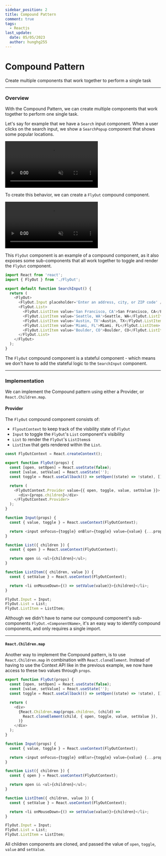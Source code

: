 ```yaml
---
sidebar_position: 2
title: Compound Pattern
comment: true
tags:
  - Reactjs
last_update:
  date: 05/05/2023
  author: hunghg255
---
```


# Compound Pattern

Create multiple components that work together to perform a single task

---

### Overview

With the Compound Pattern, we can create multiple components that work together to perform one single task.

Let's say for example that we have a `Search` input component. When a user clicks on the search input, we show a `SearchPopup` component that shows some popular locations.

<video
  src='https://res.cloudinary.com/hunghg255/video/upload/v1677959548/blog/compound_ma17je.mov'
  loop
  muted
  controls
  autoplay
/>

To create this behavior, we can create a `FlyOut` compound component.

<video
  src='https://res.cloudinary.com/hunghg255/video/upload/v1677959548/blog/compound2_tjldah.mov'
  loop
  muted
  controls
  autoplay
/>

This `FlyOut` component is an example of a compound component, as it also exposes some sub-components that all work together to toggle and render the `FlyOut` component.

```js
import React from 'react';
import { FlyOut } from './FlyOut';

export default function SearchInput() {
  return (
    <FlyOut>
      <FlyOut.Input placeholder='Enter an address, city, or ZIP code' />
      <FlyOut.List>
        <FlyOut.ListItem value='San Francisco, CA'>San Francisco, CA</FlyOut.ListItem>
        <FlyOut.ListItem value='Seattle, WA'>Seattle, WA</FlyOut.ListItem>
        <FlyOut.ListItem value='Austin, TX'>Austin, TX</FlyOut.ListItem>
        <FlyOut.ListItem value='Miami, FL'>Miami, FL</FlyOut.ListItem>
        <FlyOut.ListItem value='Boulder, CO'>Boulder, CO</FlyOut.ListItem>
      </FlyOut.List>
    </FlyOut>
  );
}
```

The `FlyOut` compound component is a stateful component - which means we don't have to add the stateful logic to the `SearchInput` component.

---

### Implementation

We can implement the Compound pattern using either a Provider, or `React.Children.map`.

#### Provider

The `FlyOut` compound component consists of:

- `FlyoutContext` to keep track of the visbility state of `FlyOut`
- `Input` to toggle the `FlyOut`'s `List` component's visibility
- `List` to render the `FlyOut`'s `ListItems`s
- `ListItem` that gets rendered within the `List`.

```js
const FlyOutContext = React.createContext();

export function FlyOut(props) {
  const [open, setOpen] = React.useState(false);
  const [value, setValue] = React.useState('');
  const toggle = React.useCallback(() => setOpen((state) => !state), []);

  return (
    <FlyOutContext.Provider value={{ open, toggle, value, setValue }}>
      <div>{props.children}</div>
    </FlyOutContext.Provider>
  );
}

function Input(props) {
  const { value, toggle } = React.useContext(FlyOutContext);

  return <input onFocus={toggle} onBlur={toggle} value={value} {...props} />;
}

function List({ children }) {
  const { open } = React.useContext(FlyOutContext);

  return open && <ul>{children}</ul>;
}

function ListItem({ children, value }) {
  const { setValue } = React.useContext(FlyOutContext);

  return <li onMouseDown={() => setValue(value)}>{children}</li>;
}

FlyOut.Input = Input;
FlyOut.List = List;
FlyOut.ListItem = ListItem;
```

Although we didn't have to name our compound component's sub-components `FlyOut.<ComponentName>`, it's an easy way to identify compound components, and only requires a single import.

---

#### `React.Children.map`

Another way to implement the Compound pattern, is to use `React.Children.map` in combination with `React.cloneElement`. Instead of having to use the Context API like in the previous example, we now have access to these two values through `props`.

```js
export function FlyOut(props) {
  const [open, setOpen] = React.useState(false);
  const [value, setValue] = React.useState('');
  const toggle = React.useCallback(() => setOpen((state) => !state), []);

  return (
    <div>
      {React.Children.map(props.children, (child) =>
        React.cloneElement(child, { open, toggle, value, setValue }),
      )}
    </div>
  );
}

function Input(props) {
  const { value, toggle } = React.useContext(FlyOutContext);

  return <input onFocus={toggle} onBlur={toggle} value={value} {...props} />;
}

function List({ children }) {
  const { open } = React.useContext(FlyOutContext);

  return open && <ul>{children}</ul>;
}

function ListItem({ children, value }) {
  const { setValue } = React.useContext(FlyOutContext);

  return <li onMouseDown={() => setValue(value)}>{children}</li>;
}

FlyOut.Input = Input;
FlyOut.List = List;
FlyOut.ListItem = ListItem;
```

All children components are cloned, and passed the value of `open`, `toggle`, `value` and `setValue`.

<stackblitz name='react-ts-pmdkzr' />
